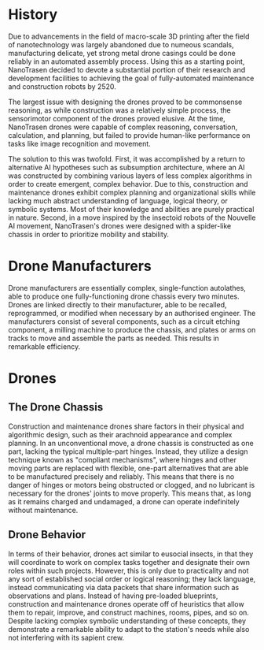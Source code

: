 =History=
Due to advancements in the field of macro-scale 3D printing after the field of nanotechnology was largely abandoned due to numeous scandals, manufacturing delicate, yet strong metal drone casings could be done reliably in an automated assembly process. Using this as a starting point, NanoTrasen decided to devote a substantial portion of their research and development facilities to achieving the goal of fully-automated maintenance and construction robots by 2520.

The largest issue with designing the drones proved to be commonsense reasoning, as while construction was a relatively simple process, the sensorimotor component of the drones proved elusive. At the time, NanoTrasen drones were capable of complex reasoning, conversation, calculation, and planning, but failed to provide human-like performance on tasks like image recognition and movement.

The solution to this was twofold. First, it was accomplished by a return to alternative AI hypotheses such as subsumption architecture, where an AI was constructed by combining various layers of less complex algorithms in order to create emergent, complex behavior. Due to this, construction and maintenance drones exhibit complex planning and organizational skills while lacking much abstract understanding of language, logical theory, or symbolic systems. Most of their knowledge and abilities are purely practical in nature. Second, in a move inspired by the insectoid robots of the Nouvelle AI movement, NanoTrasen's drones were designed with a spider-like chassis in order to prioritize mobility and stability.

=Drone Manufacturers=
Drone manufacturers are essentially complex, single-function autolathes, able to produce one fully-functioning drone chassis every two minutes. Drones are linked directly to their manufacturer, able to be recalled, reprogrammed, or modified when necessary by an authorised engineer. The manufacturers consist of several components, such as a circuit etching component, a milling machine to produce the chassis, and plates or arms on tracks to move and assemble the parts as needed. This results in remarkable efficiency.

=Drones=
==The Drone Chassis==
Construction and maintenance drones share factors in their physical and algorithmic design, such as their arachnoid appearance and complex planning. In an unconventional move, a drone chassis is constructed as one part, lacking the typical multiple-part hinges. Instead, they utilize a design technique known as "compliant mechanisms", where hinges and other moving parts are replaced with flexible, one-part alternatives that are able to be manufactured precisely and reliably. This means that there is no danger of hinges or motors being obstructed or clogged, and no lubricant is necessary for the drones' joints to move properly. This means that, as long as it remains charged and undamaged, a drone can operate indefinitely without maintenance.

==Drone Behavior==
In terms of their behavior, drones act similar to eusocial insects, in that they will coordinate to work on complex tasks together and designate their own roles within such projects. However, this is only due to practicality and not any sort of established social order or logical reasoning; they lack language, instead communicating via data packets that share information such as observations and plans. Instead of having pre-loaded blueprints, construction and maintenance drones operate off of heuristics that allow them to repair, improve, and construct machines, rooms, pipes, and so on. Despite lacking complex symbolic understanding of these concepts, they demonstrate a remarkable ability to adapt to the station's needs while also not interfering with its sapient crew.